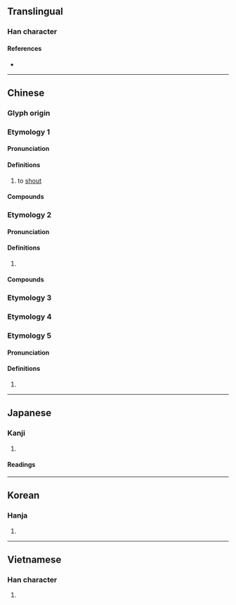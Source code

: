 {{also|呐}}
{{character info/new}}
==Translingual==

===Han character===
{{Han char|rn=30|rad=口|as=04|sn=7|four=64027|canj=ROB|ids=⿰口內}}

====References====
* {{Han ref|kx=0179.100|dkj=03370|dj=0397.040|hdz=10588.140|uh=5436|ud=21558|bh=A76F|bd=42863}}

----

==Chinese==
{{zh-forms|s=呐}}

===Glyph origin===
{{Han etym}}

===Etymology 1===

====Pronunciation====
{{zh-pron
|m=nà
|c=naap6
|h=pfs=
|md=
|mn=ml:la̍p
|w=5neq
|ma=zh-na.ogg
|cat=v
}}
{{attn|zh|Hakka na?}}

====Definitions====
{{zh-hanzi}}

# to [[shout]]
#: {{zh-x|吶喊|to [[shout]]}}

====Compounds====
{{zh-der|吶喊|嗩吶|搖旗吶喊|聲吶}}

===Etymology 2===

====Pronunciation====
{{zh-pron
|m=nè,nà
|c=neot6,nat6
|oc=y,n
|ma=y
|cat=v
}}

====Definitions====
{{zh-hanzi}}

# {{lb|zh|literary}} {{zh-alt-form|訥|to [[stammer]]}}
#: {{zh-x|吶{nè}吶{nè}|to [[stammer]]}}

====Compounds====
{{zh-der|吶吶|嘴吶}}

===Etymology 3===
{{zh-see|哪|v|sentence-final particle}}

===Etymology 4===
{{zh-see|呢|v|sentence-final particle}}

===Etymology 5===

====Pronunciation====
{{zh-pron
|m=nuò
|mc=y
|oc=n,y
|cat=
}}

====Definitions====
{{zh-hanzi}}

# {{zh-only|嗗吶}}

{{zh-cat|Beginning}}

----

==Japanese==

===Kanji===
{{ja-kanji|grade=|rs=口04}}

# {{defn|lang=ja|sort=口04}}

====Readings====
{{ja-readings
|goon=のち
|kanon=どつ
|kanyoon=とつ
|kun=ども-る}}

----

==Korean==

===Hanja===
{{ko-hanja|hangeul=[[눌]], [[열]]|mr=nul, yŏl}}

# {{defn|lang=ko|sort=口04}}

----

==Vietnamese==

===Han character===
{{vi-hantu|[[nột]]|rs=口04}}

# {{defn|lang=vi|sort=口04}}
